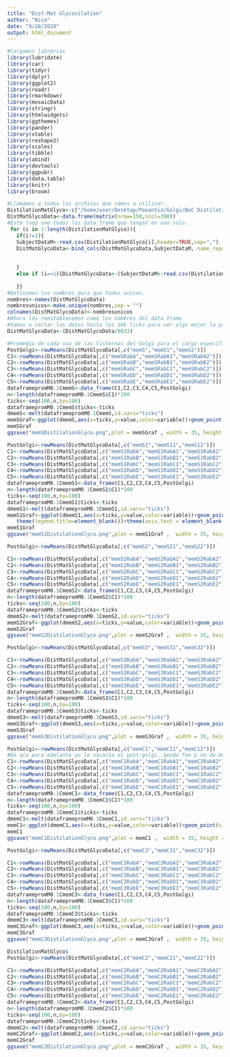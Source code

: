 ```yaml
---
title: "Dist-Mat Glycosilation"
author: "Nico"
date: "9/28/2020"
output: html_document
---
```

```r
#Cargamos librerias
library(lubridate)
library(car)
library(tidyr)
library(dplyr)
library(ggplot2)
library(readr)
library(rmarkdown)
library(mosaicData)
library(stringr)
library(htmlwidgets)
library(ggthemes)
library(pander)
library(xtable)
library(reshape2)
library(scales)
library(tibble)
library(abind)
library(devtools)
library(ggpubr)
library(data.table)
library(knitr)
library(broom)
```

```r
#Llamamos a todos los archivos que vamos a utilizar.
DistilationMatGlyco<-c("/home/user/Desktop/Pasantia/Golgi/BoC Distilation/Distilation-Mat Glyco/ResultsIntrTransp3-1.csv","/home/user/Desktop/Pasantia/Golgi/BoC Distilation/Distilation-Mat Glyco/ResultsIntrTransp3-2.csv","/home/user/Desktop/Pasantia/Golgi/BoC Distilation/Distilation-Mat Glyco/ResultsIntrTransp3-3.csv")
DistMatGlycoData<-data.frame(matrix(nrow=150,ncol=300))
#Este loop une todos los data frame que tengas en uno solo.
 for (i in 1:length(DistilationMatGlyco)){
   if(i!=1){ 
   SubjectDataM<-read.csv(DistilationMatGlyco[i],header=TRUE,sep=",")
   DistMatGlycoData<-bind_cols(DistMatGlycoData,SubjectDataM,.name_repair = "minimal")#El minimal indica que no haya reparacion de nombres
   
   
   }
   else if (i==1){DistMatGlycoData<-(SubjectDataM<-read.csv(DistilationMatGlyco[i],header=TRUE,sep=","))
   
   }}
#Definimos los nombres para que todos unicos.
nombres<-names(DistMatGlycoData)
nombresunicos<-make.unique(nombres,sep = "")
colnames(DistMatGlycoData)<-nombresunicos
#Ahora los reestablecemos como los nombres del data frame
#Vamos a cortar los datos hasta los 30k ticks para ver algo mejor la parte importante del transporte y normalizarlos
DistMatGlycoData<-(DistMatGlycoData/8033)

```


```r
#Promedio de cada una de las Cisternas del Golgi para el cargo especifico
PostGolgi<-rowMeans(DistMatGlycoData[,c("memS","memS1","memS2")])
C1<-rowMeans(DistMatGlycoData[,c("memSRabA","memSRabA1","memSRabA2")])
C2<-rowMeans(DistMatGlycoData[,c("memSRabB","memSRabB1","memSRabB2")])
C3<-rowMeans(DistMatGlycoData[,c("memSRabC","memSRabC1","memSRabC2")])
C4<-rowMeans(DistMatGlycoData[,c("memSRabD","memSRabD1","memSRabD2")])
C5<-rowMeans(DistMatGlycoData[,c("memSRabE","memSRabE1","memSRabE2")])
dataframepromM0.1CmemS<-data_frame(C1,C2,C3,C4,C5,PostGolgi)
n<-length(dataframepromM0.1CmemS$C1)*100
ticks<-seq(100,n,by=100)
dataframepromM0.1CmemS$ticks<-ticks
dmemS<-melt(dataframepromM0.1CmemS,id.vars="ticks")
memSGraf<-ggplot(dmemS,aes(x=ticks,y=value,color=variable))+geom_point(size=45)+geom_line(size=20)+labs(x="",y="")+scale_color_manual(values = c("C1" = "blue", "C2" = "skyblue2","C3"="green4","C4"="red","C5"="yellow","PostGolgi"="grey1"))+theme_classic()+ theme(legend.position="none",legend.title=element_blank(),axis.text = element_blank(),plot.title = element_blank(),axis.title = element_blank(),legend.text = element_blank(),axis.line = element_line(size=12),axis.ticks = element_line(colour = "black", size = 10))+theme( axis.ticks.length=unit(2, "cm"),axis.ticks.margin=unit(0.5,"cm"))+ylim(0, 1.2)+scale_x_continuous(breaks=c(0,15000,30000))
memSGraf
ggsave("memSDistilationGlyco.png",plot = memSGraf , width = 35, height = 30, dpi = 200, units = "in", device='png')
```

```r
PostGolgi<-rowMeans(DistMatGlycoData[,c("memS1","memS11","memS12")])
C1<-rowMeans(DistMatGlycoData[,c("memS1RabA","memS1RabA1","memS1RabA2")])
C2<-rowMeans(DistMatGlycoData[,c("memS1RabB","memS1RabB1","memS1RabB2")])
C3<-rowMeans(DistMatGlycoData[,c("memS1RabC","memS1RabC1","memS1RabC2")])
C4<-rowMeans(DistMatGlycoData[,c("memS1RabD","memS1RabD1","memS1RabD2")])
C5<-rowMeans(DistMatGlycoData[,c("memS1RabE","memS1RabE1","memS1RabE2")])
dataframepromM0.1CmemS1<-data_frame(C1,C2,C3,C4,C5,PostGolgi)
n<-length(dataframepromM0.1CmemS1$C1)*100
ticks<-seq(100,n,by=100)
dataframepromM0.1CmemS1$ticks<-ticks
dmemS1<-melt(dataframepromM0.1CmemS1,id.vars="ticks")
memS1Graf<-ggplot(dmemS1,aes(x=ticks,y=value,color=variable))+geom_point(size=45)+geom_line(size=10)+labs(x="",y="")+scale_color_manual(values = c("C1" = "blue", "C2" = "skyblue2","C3"="green4","C4"="red","C5"="yellow","PostGolgi"="grey1"))+theme_classic()+theme(text=element_text(size = 30))+ theme(legend.position="none") +
   theme(legend.title=element_blank())+theme(axis.text = element_blank())+theme(plot.title = element_text(hjust=0.5))+theme(axis.title.x = element_text(vjust=1))+theme(axis.title.y = element_text(vjust=2.2))+theme(legend.text = element_text(size =15 ))+theme(legend.text = element_text(size = 50))+theme(axis.line = element_line(size=12),axis.ticks = element_line(colour = "black", size = 10))+theme( axis.ticks.length=unit(2, "cm"),axis.ticks.margin=unit(0.5,"cm"))+ scale_x_continuous(limits = c(0,1550,3000),expand = c(0,0))+ylim(0, 1.2)+scale_x_continuous(breaks=c(0,15000,30000))
memS1Graf
ggsave("memS1DistilationGlyco.png",plot = memS1Graf ,  width = 35, height = 30, dpi = 200, units = "in", device='png')
```

```r
PostGolgi<-rowMeans(DistMatGlycoData[,c("memS2","memS21","memS22")])

C1<-rowMeans(DistMatGlycoData[,c("memS2RabA","memS2RabA1","memS2RabA2")])
C2<-rowMeans(DistMatGlycoData[,c("memS2RabB","memS2RabB1","memS2RabB2")])
C3<-rowMeans(DistMatGlycoData[,c("memS2RabC","memS2RabC1","memS2RabC2")])
C4<-rowMeans(DistMatGlycoData[,c("memS2RabD","memS2RabD1","memS2RabD2")])
C5<-rowMeans(DistMatGlycoData[,c("memS2RabE","memS2RabE1","memS2RabE2")])
dataframepromM0.1CmemS2<-data_frame(C1,C2,C3,C4,C5,PostGolgi)
n<-length(dataframepromM0.1CmemS2$C1)*100
ticks<-seq(100,n,by=100)
dataframepromM0.1CmemS2$ticks<-ticks
dmemS2<-melt(dataframepromM0.1CmemS2,id.vars="ticks")
memS2Graf<-ggplot(dmemS2,aes(x=ticks,y=value,color=variable))+geom_point(size=45)+geom_line(size=10)+labs(x="",y="")+scale_color_manual(values = c("C1" = "blue", "C2" = "skyblue2","C3"="green4","C4"="red","C5"="yellow","PostGolgi"="grey1"))+theme_classic()+theme(text=element_text(size = 30))+ theme(legend.position="none") +  theme(legend.title=element_blank())+theme(axis.text = element_blank())+theme(plot.title = element_text(hjust=0.5))+theme(axis.title.x = element_text(vjust=1))+theme(legend.text = element_text(size =15 ))+theme(legend.text = element_text(size = 50))+theme(axis.line = element_line(size=12),axis.ticks = element_line(colour = "black", size = 10))+theme( axis.ticks.length=unit(2, "cm"),axis.ticks.margin=unit(0.5,"cm"))+scale_x_continuous(breaks=c(0,15000,30000))+ylim(0, 1.2)#+scale_y_continuous(breaks=c(0,0.04,0.08,0.12,0.16))
memS2Graf
ggsave("memS2DistilationGlyco.png",plot = memS2Graf ,  width = 35, height = 30, dpi = 200, units = "in", device='png')
```

```r
PostGolgi<-rowMeans(DistMatGlycoData[,c("memS3","memS31","memS32")])

C1<-rowMeans(DistMatGlycoData[,c("memS3RabA","memS3RabA1","memS3RabA2")])
C2<-rowMeans(DistMatGlycoData[,c("memS3RabB","memS3RabB1","memS3RabB2")])
C3<-rowMeans(DistMatGlycoData[,c("memS3RabC","memS3RabC1","memS3RabC2")])
C4<-rowMeans(DistMatGlycoData[,c("memS3RabD","memS3RabD1","memS3RabD2")])
C5<-rowMeans(DistMatGlycoData[,c("memS3RabE","memS3RabE1","memS3RabE2")])
dataframepromM0.1CmemS3<-data_frame(C1,C2,C3,C4,C5,PostGolgi)
n<-length(dataframepromM0.1CmemS3$C1)*100
ticks<-seq(100,n,by=100)
dataframepromM0.1CmemS3$ticks<-ticks
dmemS3<-melt(dataframepromM0.1CmemS3,id.vars="ticks")
memS3Graf<-ggplot(dmemS3,aes(x=ticks,y=value,color=variable))+geom_point(size=45)+geom_line(size=10)+labs(x="",y="")+scale_color_manual(values = c("C1" = "blue", "C2" = "skyblue2","C3"="green4","C4"="red","C5"="yellow","PostGolgi"="grey1"))+theme_classic()+theme(text=element_text(size = 30))+ theme(legend.position="none") +  theme(legend.title=element_blank())+theme(axis.text = element_blank())+theme(plot.title = element_text(hjust=0.5))+theme(axis.title.x = element_text(vjust=1))+theme(axis.title.y = element_text(vjust=2.2))+theme(legend.text = element_text(size =15 ))+theme(legend.text = element_text(size = 50))+theme(axis.line = element_line(size=12),axis.ticks = element_line(colour = "black", size = 10))+theme( axis.ticks.length=unit(2, "cm"),axis.ticks.margin=unit(0.5,"cm"))+ylim(0, 1.2)+scale_x_continuous(breaks=c(0,15000,30000))
memS3Graf
ggsave("memS3DistilationGlyco.png",plot = memS3Graf ,  width = 35, height = 30, dpi = 200, units = "in", device='png')
```

```r
PostGolgi<-rowMeans(DistMatGlycoData[,c("memC1","memC11","memC12")])
#De aca para adelante yo le sacaria el post-golgi. qeuda feo y no da mucha informacion.
C1<-rowMeans(DistMatGlycoData[,c("memC1RabA","memC1RabA1","memC1RabA2")])
C2<-rowMeans(DistMatGlycoData[,c("memC1RabB","memC1RabB1","memC1RabB2")])
C3<-rowMeans(DistMatGlycoData[,c("memC1RabC","memC1RabC1","memC1RabC2")])
C4<-rowMeans(DistMatGlycoData[,c("memC1RabD","memC1RabD1","memC1RabD2")])
C5<-rowMeans(DistMatGlycoData[,c("memC1RabE","memC1RabE1","memC1RabE2")])
dataframepromM0.1CmemC1<-data_frame(C1,C2,C3,C4,C5,PostGolgi)
n<-length(dataframepromM0.1CmemC1$C1)*100
ticks<-seq(100,n,by=100)
dataframepromM0.1CmemC1$ticks<-ticks
dmemC1<-melt(dataframepromM0.1CmemC1,id.vars="ticks")
memC1<-ggplot(dmemC1,aes(x=ticks,y=value,color=variable))+geom_point(size=45)+geom_line(size=10)+labs(x="",y="")+scale_color_manual(values = c("C1" = "blue", "C2" = "skyblue2","C3"="green4","C4"="red","C5"="yellow","PostGolgi"="grey1"))+theme_classic()+theme(text=element_text(size = 30))+ theme(legend.position="none") +  theme(legend.title=element_blank())+theme(axis.text = element_blank())+theme(plot.title = element_text(hjust=0.5))+theme(axis.title.x = element_text(vjust=1))+theme(axis.title.y = element_text(vjust=2.2))+theme(legend.text = element_text(size =15 ))+theme(legend.text = element_text(size = 50))+theme(axis.line = element_line(size=12),axis.ticks = element_line(colour = "black", size = 10))+theme( axis.ticks.length=unit(2, "cm"),axis.ticks.margin=unit(0.5,"cm"))+ylim(0, 1.2)+scale_x_continuous(breaks=c(0,15000,30000))
memC1
ggsave("memC1DistilationGlyco.png",plot = memC1 ,  width = 35, height = 30, dpi = 200, units = "in", device='png')
```

```r
PostGolgi<-rowMeans(DistMatGlycoData[,c("memC3","memC31","memC32")])

C1<-rowMeans(DistMatGlycoData[,c("memC3RabA","memC3RabA1","memC3RabA2")])
C2<-rowMeans(DistMatGlycoData[,c("memC3RabB","memC3RabB1","memC3RabB2")])
C3<-rowMeans(DistMatGlycoData[,c("memC3RabC","memC3RabC1","memC3RabC2")])
C4<-rowMeans(DistMatGlycoData[,c("memC3RabD","memC3RabD1","memC3RabD2")])
C5<-rowMeans(DistMatGlycoData[,c("memC3RabE","memC3RabE1","memC3RabE2")])
dataframepromM0.1CmemC3<-data_frame(C1,C2,C3,C4,C5,PostGolgi)
n<-length(dataframepromM0.1CmemC3$C1)*100
ticks<-seq(100,n,by=100)
dataframepromM0.1CmemC3$ticks<-ticks
dmemC3<-melt(dataframepromM0.1CmemC3,id.vars="ticks")
memC3Graf<-ggplot(dmemC3,aes(x=ticks,y=value,color=variable))+geom_point(size=45)+geom_line(size=10)+labs(x="",y="")+scale_color_manual(values = c("C1" = "blue", "C2" = "skyblue2","C3"="green4","C4"="red","C5"="yellow","PostGolgi"="grey1"))+theme_classic()+theme(text=element_text(size = 30))+ theme(legend.position="none") +  theme(legend.title=element_blank())+theme(axis.text = element_blank())+theme(plot.title = element_text(hjust=0.5))+theme(axis.title.x = element_text(vjust=1))+theme(axis.title.y = element_text(vjust=2.2))+theme(legend.text = element_text(size =15 ))+theme(legend.text = element_text(size = 50))+theme(axis.line = element_line(size=12),axis.ticks = element_line(colour = "black", size = 10))+theme( axis.ticks.length=unit(2, "cm"),axis.ticks.margin=unit(0.5,"cm"))+ylim(0, 1.2)+scale_x_continuous(breaks=c(0,15000,30000))
memC3Graf
ggsave("memC3DistilationGlyco.png",plot = memC3Graf ,  width = 35, height = 30, dpi = 200, units = "in", device='png')
```

```r
DistilationMatGlyco$
PostGolgi<-rowMeans(DistMatGlycoData[,c("memC2","memC21","memC22")])

C1<-rowMeans(DistMatGlycoData[,c("memC2RabA","memC2RabA1","memC2RabA2")])
C2<-rowMeans(DistMatGlycoData[,c("memC2RabB","memC2RabB1","memC2RabB2")])
C3<-rowMeans(DistMatGlycoData[,c("memC2RabC","memC2RabC1","memC2RabC2")])
C4<-rowMeans(DistMatGlycoData[,c("memC2RabD","memC2RabD1","memC2RabD2")])
C5<-rowMeans(DistMatGlycoData[,c("memC2RabE","memC2RabE1","memC2RabE2")])
dataframepromM0.1CmemC2<-data_frame(C1,C2,C3,C4,C5,PostGolgi)
n<-length(dataframepromM0.1CmemC2$C1)*100
ticks<-seq(100,n,by=100)
dataframepromM0.1CmemC2$ticks<-ticks
dmemC2<-melt(dataframepromM0.1CmemC2,id.vars="ticks")
memC2Graf<-ggplot(dmemC2,aes(x=ticks,y=value,color=variable))+geom_point(size=45)+geom_line(size=10)+labs(x="",y="")+scale_color_manual(values = c("C1" = "blue", "C2" = "skyblue2","C3"="green4","C4"="red","C5"="yellow","PostGolgi"="grey1"))+theme_classic()+theme(text=element_text(size = 30))+ theme(legend.position="none") +  theme(legend.title=element_blank(),axis.text = element_blank(),plot.title = element_text(hjust=0.5))+theme(axis.title.x = element_text(vjust=1))+theme(axis.title.y = element_text(vjust=2.2))+theme(legend.text = element_text(size =15 ))+theme(legend.text = element_text(size = 50))+theme(axis.line = element_line(size=12),axis.ticks = element_line(colour = "black", size = 10))+theme( axis.ticks.length=unit(2, "cm"),axis.ticks.margin=unit(0.5,"cm"))+ylim(0, 1.2)+scale_x_continuous(breaks=c(0,15000,30000))
memC2Graf
ggsave("memC2DistilationGlyco.png",plot = memC2Graf ,  width = 35, height = 30, dpi = 200, units = "in", device='png')
```

